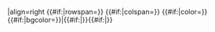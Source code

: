 <includeonly>|align=right {{#if:{{{rowspan|}}}|rowspan={{{rowspan|}}}}} {{#if:{{{colspan|}}}|colspan={{{colspan|}}}}} {{#if:{{{color|}}}|color={{{color|}}}}} {{#if:{{{bgcolor|}}}|bgcolor={{{bgcolor|}}}}}|{{#if:{{{style|}}}|{{{style|}}}}}{{Nts|{{{1|}}}|prefix={{{prefix|}}}|format={{{format|yes}}}|debug={{{debug|no}}}}}{{#if:{{{style|}}}|{{{style|}}}}}</includeonly><noinclude>{{documentation}}</noinclude>